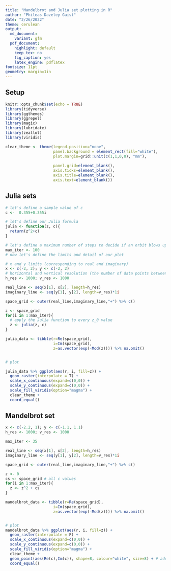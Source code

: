 ```yaml
---
title: "Mandelbrot and Julia set plotting in R"
author: "Phileas Dazeley Gaist"
date: "2/26/2022"
theme: cerulean
output:
  md_document:
    variant: gfm 
  pdf_document:
    highlight: default
    keep_tex: no
    fig_caption: yes
    latex_engine: pdflatex
fontsize: 11pt
geometry: margin=1in
---
```


## Setup

```r
knitr::opts_chunk$set(echo = TRUE)
library(tidyverse)
library(ggthemes)
library(ggrepel)
library(magic)
library(lubridate)
library(zeallot)
library(viridis)

clear_theme <- theme(legend.position="none",
                     panel.background = element_rect(fill="white"),
                     plot.margin=grid::unit(c(1,1,0,0), "mm"),
                     
                     panel.grid=element_blank(),
                     axis.ticks=element_blank(),
                     axis.title=element_blank(),
                     axis.text=element_blank())
```

## Julia sets

```r
# let's define a sample value of c
c <-  0.355+0.355i
```

```r
# let's define our Julia formula
julia <- function(z, c){
  return(z^2+c) 
}
```

```r
# let's define a maximum number of steps to decide if an orbit blows up to infinity or not
max_iter <- 100
# now let's define the limits and detail of our plot

# x and y limits (corresponding to real and imaginary)
x <- c(-2, 2); y <- c(-2, 2)
# horizontal and vertical resolution (the number of data points between limits)
h_res <- 1000; v_res <- 1000

real_line <- seq(x[1], x[2], length=h_res)
imaginary_line <- seq(y[1], y[2], length=v_res)*1i

space_grid <- outer(real_line,imaginary_line,"+") %>% c()

z <- space_grid
for(i in 1:max_iter){
  # apply the Julia function to every z_0 value
  z <- julia(z, c) 
}

julia_data <- tibble(r=Re(space_grid), 
                     i=Im(space_grid), 
                     z=as.vector(exp(-Mod(z)))) %>% na.omit()


# plot

julia_data %>% ggplot(aes(r, i, fill=z)) +
  geom_raster(interpolate = T) +
  scale_x_continuous(expand=c(0,0)) +
  scale_y_continuous(expand=c(0,0)) +
  scale_fill_viridis(option="magma") +
  clear_theme + 
  coord_equal()
```

## Mandelbrot set

```r
x <- c(-2.2, 1); y <- c(-1.1, 1.1)
h_res <- 1000; v_res <- 1000

max_iter <- 35

real_line <- seq(x[1], x[2], length=h_res)
imaginary_line <- seq(y[1], y[2], length=v_res)*1i

space_grid <- outer(real_line,imaginary_line,"+") %>% c()

z <- 0
cs <- space_grid # all c values 
for(i in 1:max_iter){
  z <- z^2 + cs
}

mandelbrot_data <- tibble(r=Re(space_grid), 
                     i=Im(space_grid), 
                     z=as.vector(exp(-Mod(z)))) %>% na.omit()


# plot
mandelbrot_data %>% ggplot(aes(r, i, fill=z)) +
  geom_raster(interpolate = F) +
  scale_x_continuous(expand=c(0,0)) +
  scale_y_continuous(expand=c(0,0)) +
  scale_fill_viridis(option="magma") +
  clear_theme + 
  geom_point(aes(Re(c),Im(c)), shape=8, colour="white", size=8) + # add a point for the julia set value of c plotted previously
  coord_equal()
```